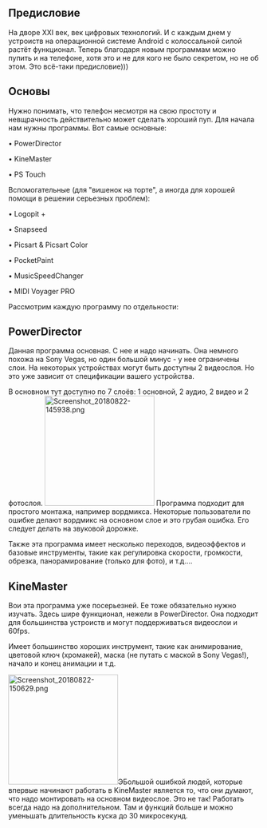 == Предисловие ==
На дворе XXI век, век цифровых технологий. И с каждым днем у устроиств на операционной системе Android с колоссальной силой растёт функционал. Теперь благодаря новым программам можно пупить и на телефоне, хотя это и не для кого не было секретом, но не об этом. Это всё-таки предисловие)))

== Основы ==
Нужно понимать, что телефон несмотря на свою простоту и невщрачность действительно может сделать хороший пуп. Для начала нам нужны программы. Вот самые основные:

• PowerDirector

• KineMaster

• PS Touch

Вспомогательные (для "вишенок на торте", а иногда для хорошей помощи в решении серьезных проблем):

• Logopit +

• Snapseed

• Picsart & Picsart Color

• PocketPaint

• MusicSpeedChanger

• MIDI Voyager PRO

Рассмотрим каждую программу по отдельности:

== PowerDirector ==
Данная программа основная. С нее и надо начинать. Она немного похожа на Sony Vegas, но один большой минус - у нее ограничены слои. На некоторых устройствах могут быть доступны 2 видеослоя. Но это уже зависит от спецификации вашего устройства.

В основном тут доступно по 7 слоёв: 1 основной, 2 аудио, 2 видео и 2 фотослоя.
[[File:Screenshot 20180822-145938.png|thumb|220x220px]]
Программа подходит для простого монтажа, например вордмикса. Некоторые пользователи по ошибке делают вордмикс на основном слое и это грубая ошибка. Его следует делать на звуковой дорожке. 

Также эта программа имеет несколько переходов, видеоэффектов и базовые инструменты, такие как регулировка скорости, громкости, обрезка, панорамирование (только для фото), и т.д....

==KineMaster<nowiki/>==
Вои эта программа уже посерьезней. Ее тоже обязательно нужно изучать. Здесь шире функционал, нежели в PowerDirector. Она подходит для большинства устроиств и могут поддерживаться видеослои и 60fps.

Имеет большинство хороших инструмент, такие как анимирование, цветовой ключ (хромакей), маска (не путать с маской в Sony Vegas!), начало и конец анимации и т.д.

[[File:Screenshot 20180822-150629.png|thumb|220x220px]]ЭБольшой ошибкой людей, которые впервые начинают работать в KineMaster является то, что они думают, что надо монтировать на основном видеослое. Это не так! Работать всегда надо на дополнительном. Там и функций больше и можно уменьшать длительность куска до 30 микросекунд.<nowiki/>